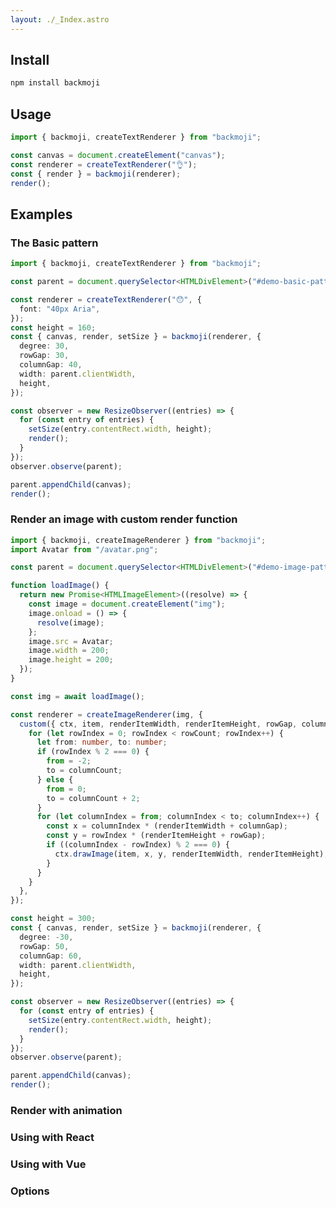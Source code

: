 ```yaml
---
layout: ./_Index.astro
---
```


## Install

```sh
npm install backmoji
```

## Usage

```ts
import { backmoji, createTextRenderer } from "backmoji";

const canvas = document.createElement("canvas");
const renderer = createTextRenderer("👌");
const { render } = backmoji(renderer);
render();
```

## Examples

### The Basic pattern


<BasicPattern />

```ts
import { backmoji, createTextRenderer } from "backmoji";

const parent = document.querySelector<HTMLDivElement>("#demo-basic-pattern")!;

const renderer = createTextRenderer("😯", {
  font: "40px Aria",
});
const height = 160;
const { canvas, render, setSize } = backmoji(renderer, {
  degree: 30,
  rowGap: 30,
  columnGap: 40,
  width: parent.clientWidth,
  height,
});

const observer = new ResizeObserver((entries) => {
  for (const entry of entries) {
    setSize(entry.contentRect.width, height);
    render();
  }
});
observer.observe(parent);

parent.appendChild(canvas);
render();
```

### Render an image with custom render function


<ImagePattern />

```ts
import { backmoji, createImageRenderer } from "backmoji";
import Avatar from "/avatar.png";

const parent = document.querySelector<HTMLDivElement>("#demo-image-pattern")!;

function loadImage() {
  return new Promise<HTMLImageElement>((resolve) => {
    const image = document.createElement("img");
    image.onload = () => {
      resolve(image);
    };
    image.src = Avatar;
    image.width = 200;
    image.height = 200;
  });
}

const img = await loadImage();

const renderer = createImageRenderer(img, {
  custom({ ctx, item, renderItemWidth, renderItemHeight, rowGap, columnGap, columnCount, rowCount }) {
    for (let rowIndex = 0; rowIndex < rowCount; rowIndex++) {
      let from: number, to: number;
      if (rowIndex % 2 === 0) {
        from = -2;
        to = columnCount;
      } else {
        from = 0;
        to = columnCount + 2;
      }
      for (let columnIndex = from; columnIndex < to; columnIndex++) {
        const x = columnIndex * (renderItemWidth + columnGap);
        const y = rowIndex * (renderItemHeight + rowGap);
        if ((columnIndex - rowIndex) % 2 === 0) {
          ctx.drawImage(item, x, y, renderItemWidth, renderItemHeight);
        }
      }
    }
  },
});

const height = 300;
const { canvas, render, setSize } = backmoji(renderer, {
  degree: -30,
  rowGap: 50,
  columnGap: 60,
  width: parent.clientWidth,
  height,
});

const observer = new ResizeObserver((entries) => {
  for (const entry of entries) {
    setSize(entry.contentRect.width, height);
    render();
  }
});
observer.observe(parent);

parent.appendChild(canvas);
render();
```

### Render with animation

### Using with React


<WithReact client:visible />

### Using with Vue


<WithVue client:visible />

### Options
